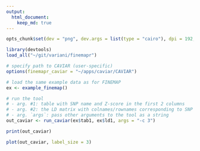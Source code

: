 ```yaml
---
output:
  html_document:
    keep_md: true
---
```



```r
opts_chunk$set(dev = "png", dev.args = list(type = "cairo"), dpi = 192, fig.path = "figures/", comment = NA, results = 'markup', tidy = F, message = F, warning = F, echo = T)
```

```r
library(devtools)
load_all("~/git/variani/finemapr")
```

```r
# specify path to CAVIAR (user-specific)
options(finemapr_caviar = "~/apps/caviar/CAVIAR")

# load the same example data as for FINEMAP
ex <- example_finemap()

# run the tool
# - arg. #1: table with SNP name and Z-score in the first 2 columns
# - arg. #2: the LD matrix with colnames/rownames corresponding to SNP names
# - arg. `args`: pass other arguments to the tool as a string 
out_caviar <- run_caviar(ex$tab1, ex$ld1, args = "-c 3")
```

```r
print(out_caviar)
```

```r
plot(out_caviar, label_size = 3)
```

